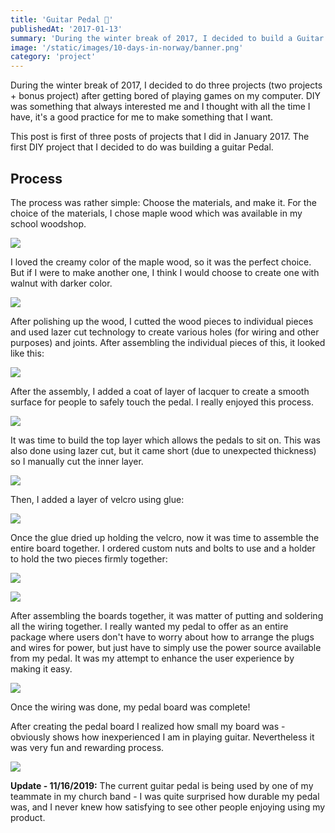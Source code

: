 ```yaml
---
title: 'Guitar Pedal 🎸'
publishedAt: '2017-01-13'
summary: 'During the winter break of 2017, I decided to build a Guitar Pedal 🎸🛠'
image: '/static/images/10-days-in-norway/banner.png'
category: 'project'
---
```


During the winter break of 2017, I decided to do three projects (two projects + bonus project) after getting bored of playing games on my computer. DIY was something that always interested me and I thought with all the time I have, it's a good practice for me to make something that I want.

This post is first of three posts of projects that I did in January 2017. The first DIY project that I decided to do was building a guitar Pedal.

## Process

The process was rather simple: Choose the materials, and make it. For the choice of the materials, I chose maple wood which was available in my school woodshop.

![](/static/images/guitar-pedal/img_1846.jpg)

I loved the creamy color of the maple wood, so it was the perfect choice. But if I were to make another one, I think I would choose to create one with walnut with darker color.

![](/static/images/guitar-pedal/img_1850.jpg)

After polishing up the wood, I cutted the wood pieces to individual pieces and used lazer cut technology to create various holes (for wiring and other purposes) and joints. After assembling the individual pieces of this, it looked like this:

![](/static/images/guitar-pedal/img_1861.jpg)

After the assembly, I added a coat of layer of lacquer to create a smooth surface for people to safely touch the pedal. I really enjoyed this process.

![](/static/images/guitar-pedal/img_1872.jpg)

It was time to build the top layer which allows the pedals to sit on. This was also done using lazer cut, but it came short (due to unexpected thickness) so I manually cut the inner layer.

![](/static/images/guitar-pedal/img_1917.jpg)

Then, I added a layer of velcro using glue:

![](/static/images/guitar-pedal/img_1920.jpg)

Once the glue dried up holding the velcro, now it was time to assemble the entire board together. I ordered custom nuts and bolts to use and a holder to hold the two pieces firmly together:

![](/static/images/guitar-pedal/img_1921.jpg)

![](/static/images/guitar-pedal/img_1923.jpg)

After assembling the boards together, it was matter of putting and soldering all the wiring together. I really wanted my pedal to offer as an entire package where users don't have to worry about how to arrange the plugs and wires for power, but just have to simply use the power source available from my pedal. It was my attempt to enhance the user experience by making it easy.

![](/static/images/guitar-pedal/img_1948.jpg)

Once the wiring was done, my pedal board was complete!

After creating the pedal board I realized how small my board was - obviously shows how inexperienced I am in playing guitar. Nevertheless it was very fun and rewarding process.

![](/static/images/guitar-pedal/img_1944.jpg)

**Update - 11/16/2019:** The current guitar pedal is being used by one of my teammate in my church band - I was quite surprised how durable my pedal was, and I never knew how satisfying to see other people enjoying using my product.

